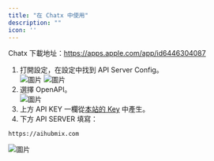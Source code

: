 ```yaml
---
title: "在 Chatx 中使用"
description: ""
icon: ''
---
```


Chatx 下載地址：https://apps.apple.com/app/id6446304087
1. 打開設定，在設定中找到 API Server Config。  
![圖片](../../public/cn/chatx1.png)
![圖片](../../public/cn/chatx2.png)
2. 選擇 OpenAPI。  
![圖片](../../public/cn/chatx3.png)
3. 上方 API KEY 一欄從[本站的 Key](https://aihubmix.com/token) 中產生。  
4. 下方 API SERVER 填寫：
```
https://aihubmix.com
```
![圖片](../../public/cn/chatx4.png)